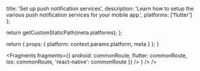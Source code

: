                   
  title: 'Set up push notification services',
  description: 'Learn how to setup the various push notification services for your mobile app.',
  platforms: ['flutter']
};

  return getCustomStaticPath(meta.platforms);
};

  return {
    props: {
      platform: context.params.platform,
      meta
    }
  };
}
          



<Fragments
  fragments={{
    android: commonRoute,
    flutter: commonRoute,
    ios: commonRoute,
    'react-native': commonRoute
  }}
/>
}
/>
/>

